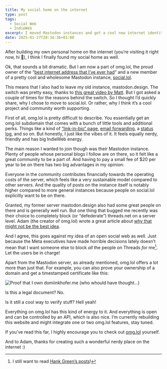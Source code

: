 ```yaml
---
title: My social home on the internet
type: post
tags:
  - Social Web
  - IndieWeb
excerpt: I moved Mastodon instances and got a cool new internet identity in the process.
date: 2025-01-27T20:34:36+01:00
---
```


After building my own personal home on the internet (you’re visiting it right now, hi 👋), I think I finally found my social home as well.

Ok, that sounds a bit dramatic. But I am now a part of omg.lol, the proud owner of the “[best internet address that I’ve ever had](https://home.omg.lol/)” and a new member of a pretty cool and wholesome Mastodon instance, [social.lol](https://social.lol/).

This means that I also had to leave my old instance, mastodon.design. The switch was pretty easy, thanks to [this great video by Matt](https://www.youtube.com/watch?v=XHK1iXdpvg8). But I got asked a couple of times for the reasons behind the switch. So I thought I’d quickly share, why I chose to move to social.lol. Or rather, why I think it’s a cool project and community worth supporting.

First of all, omg.lol is pretty difficult to describe. You essentially get an omg.lol subdomain that comes with a bunch of little tools and additional perks. Things like a kind of [“link-in-bio” page](https://dominikhofer.profile.lol/), [email forwarding](mailto:dominikhofer@omg.lol), a [status log](https://status.lol/), and so on. But honestly, I just like the vibes of it. It feels equally nerdy, friendly and has big IndieWeb energy.

The main reason I wanted to join though was their Mastodon instance. Plenty of people whose personal blogs I follow are on there, so it felt like a great community to be a part of. And having to pay a small fee of $20 per year to be on there has two big advantages in my opinion:

Everyone in the community contributes financially towards the operating costs of the server, which feels like a very sustainable model compared to other servers. And the quality of posts on the instance itself is notably higher compared to more general instances because people on social.lol explicitly want to be on there.

Granted, my former server mastodon.design also had some great people on there and is generally well run. But one thing that bugged me recently was their choice to completely block (or “defederate”) threads.net on a server level. Adam (the creator of omg.lol) wrote a great article about [why that might not be the best idea](https://notes.neatnik.net/2025/01/framing-federation).

And I agree, this goes against my idea of an open social web as well. Just because the Meta executives have made horrible decisions lately doesn’t mean that I want someone else to block _all_ the people on Threads _for_ me[^1]. Let the users be in charge!

Apart from the Mastodon server, as already mentioned, omg.lol offers a lot more than just that. For example, you can also prove your ownership of a domain and get a timestamped certificate like this:

![Proof that I own domiinkhofer.me (who whould have thought…)](../../assets/posts/social-internet-home/proof-4633a593d3.jpg)


Is this a legal document? No.

Is it still a cool way to verify stuff? Hell yeah!

Everything on omg.lol has this kind of energy to it. And everything is open and can be controlled by an API, which is also nice. I’m currently rebuilding this website and might integrate one or two omg.lol features, stay tuned.

If you’ve read this far, I highly encourage you to check out [omg.lol](https://home.omg.lol/referred-by/dominikhofer) yourself.

And to Adam, thanks for creating such a wonderful nerdy place on the internet :)

[^1]:	I still want to read [Hank Green’s posts](https://www.threads.net/@hankgreen)!
